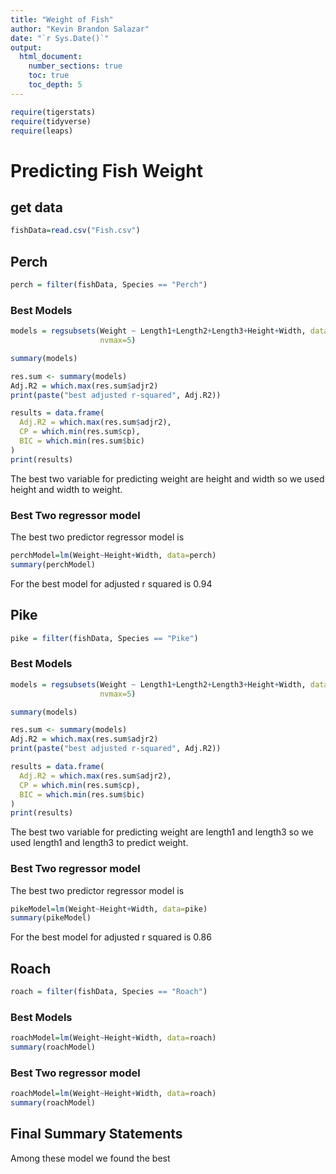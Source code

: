```yaml
---
title: "Weight of Fish"
author: "Kevin Brandon Salazar"
date: "`r Sys.Date()`"  
output: 
  html_document:
    number_sections: true
    toc: true
    toc_depth: 5
---
```



```r
require(tigerstats)
require(tidyverse)
require(leaps)
```

# Predicting Fish Weight
## get data
```r
fishData=read.csv("Fish.csv")
```


## Perch
```r
perch = filter(fishData, Species == "Perch")
```

### Best Models
```r
models = regsubsets(Weight ~ Length1+Length2+Length3+Height+Width, data=perch,
                    nvmax=5)

summary(models)

res.sum <- summary(models)
Adj.R2 = which.max(res.sum$adjr2)
print(paste("best adjusted r-squared", Adj.R2))

results = data.frame(
  Adj.R2 = which.max(res.sum$adjr2),
  CP = which.min(res.sum$cp),
  BIC = which.min(res.sum$bic)
)
print(results)

```
The best two variable for predicting weight are height and width so we used height and width to weight.

### Best Two regressor model

The best two predictor regressor model is 
```r
perchModel=lm(Weight~Height+Width, data=perch)
summary(perchModel)
```
For the best model for adjusted r squared is 0.94

## Pike
```r
pike = filter(fishData, Species == "Pike")
```

### Best Models

```r
models = regsubsets(Weight ~ Length1+Length2+Length3+Height+Width, data=pike,
                    nvmax=5)

summary(models)

res.sum <- summary(models)
Adj.R2 = which.max(res.sum$adjr2)
print(paste("best adjusted r-squared", Adj.R2))

results = data.frame(
  Adj.R2 = which.max(res.sum$adjr2),
  CP = which.min(res.sum$cp),
  BIC = which.min(res.sum$bic)
)
print(results)

```

The best two variable for predicting weight are length1 and length3 so we used length1 and length3 to predict weight.

### Best Two regressor model

The best two predictor regressor model is 
```r
pikeModel=lm(Weight~Height+Width, data=pike)
summary(pikeModel)
```
For the best model for adjusted r squared is 0.86

## Roach

```r
roach = filter(fishData, Species == "Roach")
```

### Best Models

```r
roachModel=lm(Weight~Height+Width, data=roach)
summary(roachModel)
```

### Best Two regressor model

```r
roachModel=lm(Weight~Height+Width, data=roach)
summary(roachModel)
```

## Final Summary Statements
Among these model we found the best 